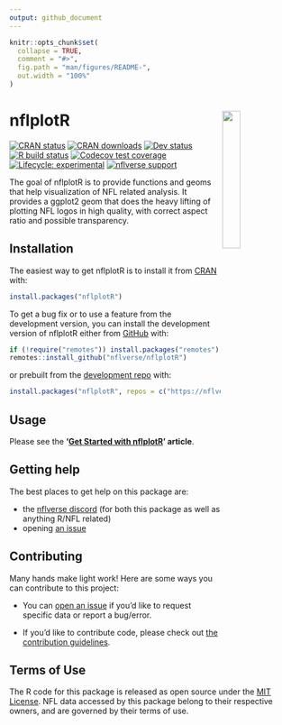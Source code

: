 ```yaml
---
output: github_document
---
```


<!-- README.md is generated from README.Rmd. Please edit that file -->

```r
knitr::opts_chunk$set(
  collapse = TRUE,
  comment = "#>",
  fig.path = "man/figures/README-",
  out.width = "100%"
)
```

# nflplotR <a href='https://nflplotr.nflverse.com'><img src='man/figures/logo.png' align="right" width="25%" min-width="120px" /></a>

<!-- badges: start -->
[![CRAN status](https://img.shields.io/cran/v/nflplotR?style=flat-square&logo=R&label=CRAN)](https://CRAN.R-project.org/package=nflplotR)
[![CRAN downloads](http://cranlogs.r-pkg.org/badges/grand-total/nflplotR)](https://CRAN.R-project.org/package=nflplotR)
[![Dev status](https://img.shields.io/github/r-package/v/nflverse/nflplotR/main?label=dev%20version&style=flat-square&logo=github)](https://nflplotr.nflverse.com)
[![R build status](https://img.shields.io/github/actions/workflow/status/nflverse/nflplotR/R-CMD-check.yaml?label=R%20check&style=flat-square&logo=github)](https://github.com/nflverse/nflplotR/actions)
[![Codecov test coverage](https://codecov.io/gh/nflverse/nflplotR/branch/main/graph/badge.svg)](https://app.codecov.io/gh/nflverse/nflplotR?branch=main)
[![Lifecycle: experimental](https://img.shields.io/badge/lifecycle-experimental-orange.svg?style=flat-square)](https://lifecycle.r-lib.org/articles/stages.html)
[![nflverse support](https://img.shields.io/discord/789805604076126219?color=7289da&label=nflverse%20support&logo=discord&logoColor=fff&style=flat-square)](https://discord.com/invite/5Er2FBnnQa)
<!-- badges: end -->

The goal of nflplotR is to provide functions and geoms that help visualization of NFL related analysis. It provides a ggplot2 geom that does the heavy lifting of plotting NFL logos in high quality, with correct aspect ratio and possible transparency.

## Installation

The easiest way to get nflplotR is to install it from [CRAN](https://cran.r-project.org/package=nflplotR) with:

``` r
install.packages("nflplotR")
```

To get a bug fix or to use a feature from the development version, you can install the development version of nflplotR either from [GitHub](https://github.com/nflverse/nflplotR/) with:

``` r
if (!require("remotes")) install.packages("remotes")
remotes::install_github("nflverse/nflplotR")
```

or prebuilt from the [development repo](https://nflverse.r-universe.dev) with:

```r
install.packages("nflplotR", repos = c("https://nflverse.r-universe.dev", getOption("repos")))
```

## Usage

Please see the **'[Get Started with nflplotR](https://nflplotr.nflverse.com/articles/nflplotR.html)' article**.

## Getting help

The best places to get help on this package are:

-   the [nflverse discord](https://discord.com/invite/5Er2FBnnQa) (for both this package as well as anything R/NFL related)
-   opening [an issue](https://github.com/nflverse/nflplotR/issues/new/choose)

## Contributing

Many hands make light work! Here are some ways you can contribute to
this project:

-   You can [open an issue](https://github.com/nflverse/nflplotR/issues/new/choose) if you'd like to request specific data or report a bug/error.

-   If you'd like to contribute code, please check out [the contribution guidelines](https://nflplotr.nflverse.com/CONTRIBUTING.html).

## Terms of Use

The R code for this package is released as open source under the [MIT License](https://nflplotr.nflverse.com/LICENSE.html). NFL data accessed by this package belong to their respective owners, and are governed by their terms of use.
